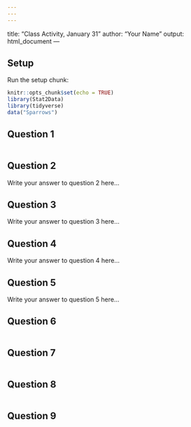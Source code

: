 ```yaml
---
---
---
```

title: "Class Activity, January 31"
author: "Your Name"
output: html_document
---

## Setup

Run the setup chunk:

```r
knitr::opts_chunk$set(echo = TRUE)
library(Stat2Data)
library(tidyverse)
data("Sparrows")
```

## Question 1

```r

```


## Question 2

Write your answer to question 2 here...

## Question 3

Write your answer to question 3 here...


## Question 4

Write your answer to question 4 here...


## Question 5

Write your answer to question 5 here...

## Question 6

```r

```

## Question 7

```r

```

## Question 8

```r

```

## Question 9

```r

```